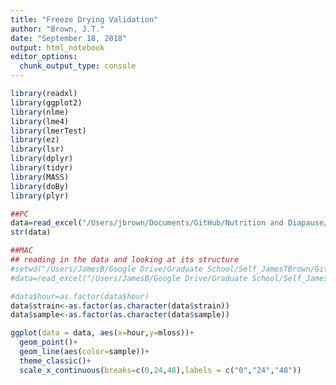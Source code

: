 ```yaml
---
title: "Freeze Drying Validation"
author: "Brown, J.T."
date: "September 18, 2018"
output: html_notebook
editor_options: 
  chunk_output_type: console
---
```


```r
library(readxl)
library(ggplot2)
library(nlme)
library(lme4)
library(lmerTest)
library(ez)
library(lsr)
library(dplyr)
library(tidyr)
library(MASS)
library(doBy)
library(plyr)
```


```r
##PC
data=read_excel("/Users/jbrown/Documents/GitHub/Nutrition and Diapause/FreezeDry/Data/2017_Lyophollization Validation.xlsx",sheet = "Sheet1")
str(data)

##MAC
## reading in the data and looking at its structure
#setwd("/Users/JamesB/Google Drive/Graduate School/Self_JamesTBrown/GitHub/Nutrition and Diapause/FreezeDry/Data")
#data=read_excel("/Users/JamesB/Google Drive/Graduate School/Self_JamesTBrown/GitHub/FreezeDry/Data/2017_Lyophollization Validation.xlsx", sheet = "Sheet1")
```

```r
#data$hour=as.factor(data$hour)
data$strain<-as.factor(as.character(data$strain))
data$sample<-as.factor(as.character(data$sample))

ggplot(data = data, aes(x=hour,y=mloss))+
  geom_point()+
  geom_line(aes(color=sample))+
  theme_classic()+
  scale_x_continuous(breaks=c(0,24,48),labels = c("0","24","48"))
```
